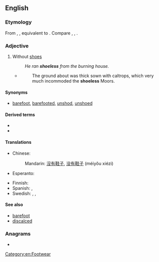 ==English==

===Etymology===
From {{inh|en|enm|sholes}}, {{m|enm|scholes}}, equivalent to {{suf|en|shoe|less}}. Compare {{cog|nl|schoenloos|t=shoeless}}, {{cog|de|schuhlos|t=shoeless}}, {{cog|non|skólaus|t=shoeless}}.

===Adjective===
{{en-adj|-}}

# Without [[shoes]]
#: ''He ran '''shoeless''' from the burning house.''
#* {{rfdatek|en|Dr. Addison}}
#*: The ground about was thick sown with caltrops, which very much incommoded the '''shoeless''' Moors.

====Synonyms====
* [[barefoot]], [[barefooted]], [[unshod]], [[unshoed]]

====Derived terms====
* {{l|en|shoelessly}}
* {{l|en|shoelessness}}

====Translations====
{{trans-top|without shoes}}
* Chinese:
*: Mandarin: [[沒有]][[鞋子]], [[没有]][[鞋子]] (méiyǒu xiézi)
* Esperanto: {{t|eo|senŝua}}
{{trans-mid}}
* Finnish: {{t+|fi|kengätön}}
* Spanish: {{t+|es|descalzo|m}}, {{t+|es|descalza|f}}
* Swedish: {{t|sv|skolös}}, {{t+|sv|oskodd}}, {{t+|sv|barfota}}
{{trans-bottom}}

====See also====
* [[barefoot]]
* [[discalced]]

===Anagrams===
* {{anagrams|en|a=eehlosss|essholes|hoseless}}

[[Category:en:Footwear]]